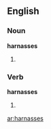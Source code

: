 ==English==

===Noun===
'''harnasses'''

# {{plural of|harnass}}

===Verb===
'''harnasses'''

# {{third-person singular of|harnass}}

[[ar:harnasses]]
